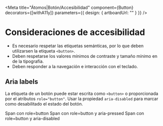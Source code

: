<!-- Addons -->

<!-- Component -->

<Meta
  title="Átomos|Botón/Accesibilidad"
  component={Button}
  decorators={[withA11y]}
  parameters={{
    design: {
      artboardUrl: ""
    }
  }} />


# Consideraciones de accesibilidad

- Es necesario respetar las etiquetas semánticas, por lo que deben utilizarsen la etiqueta `<button>`.
- Deben respetarse los valores mínimos de contraste y tamaño mínimo en de la tipografía.
- Deben responder a la navegación e interacción con el teclado.

## Aria labels

La etiqueta de un botón puede estar escrita como `<button>` o proporcionada por el atributos `role="button"`.
Usar la propiedad `aria-disabled` para marcar como desabilitado el estado del botón.

<Preview>
  <Story name="Aria labels">
    <div className="docs-buttons-wrapper">
        <span class="btn btn-secondary" role="button"  tabindex="0">Span con role=button</span>
        <span class="btn btn-secondary active" role="button"  tabindex="0" aria-pressed>Span con role=button y aria-pressed</span>
        <span class="btn btn-secondary disabled" role="button"  tabindex="0" aria-disabled>Span con role=button y aria-disabled</span>
    </div>
  </Story>
</Preview>

